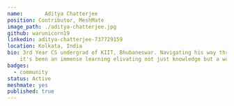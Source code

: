 ---
name:       Aditya Chatterjee
position: Contributor, MeshMate
image_path: ./aditya-chatterjee.jpg
github: warunicorn19
linkedin: aditya-chatterjee-737729159
location: Kolkata, India
bio: 3rd Year CS undergrad of KIIT, Bhubaneswar. Navigating his way through the rapids of the programming world. I joined layer5 in July 2021, 
    it's been an immense learning elivating not just knowledge but a way of life too.
badges:
  - community
status: Active
meshmate: yes
published: true
---
